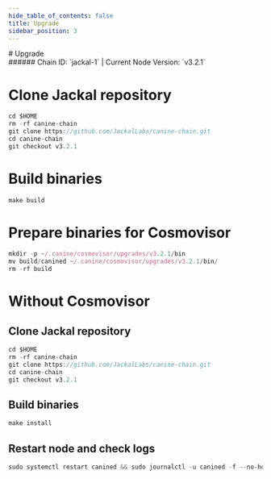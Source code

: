 ```yaml
---
hide_table_of_contents: false
title: Upgrade
sidebar_position: 3
---
```


<div class="h1-with-icon icon-jackal">
# Upgrade
</div>
###### Chain ID: `jackal-1` | Current Node Version: `v3.2.1`


# Clone Jackal repository
```js
cd $HOME
rm -rf canine-chain
git clone https://github.com/JackalLabs/canine-chain.git
cd canine-chain
git checkout v3.2.1
 ```

# Build binaries
```js
make build
 ```

# Prepare binaries for Cosmovisor
```js
mkdir -p ~/.canine/cosmovisor/upgrades/v3.2.1/bin
mv build/canined ~/.canine/cosmovisor/upgrades/v3.2.1/bin/
rm -rf build
```

# Without Cosmovisor
## Clone Jackal repository
```js
cd $HOME
rm -rf canine-chain
git clone https://github.com/JackalLabs/canine-chain.git
cd canine-chain
git checkout v3.2.1
 ```

## Build binaries
```js
make install
 ```

## Restart node and check logs
```js
sudo systemctl restart canined && sudo journalctl -u canined -f --no-hostname -o cat
```